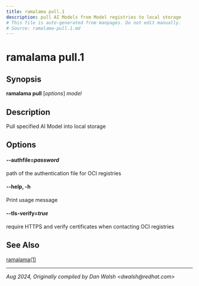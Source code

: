 ```yaml
---
title: ramalama pull.1
description: pull AI Models from Model registries to local storage
# This file is auto-generated from manpages. Do not edit manually.
# Source: ramalama-pull.1.md
---
```


# ramalama pull.1

## Synopsis
**ramalama pull** [*options*] *model*

## Description
Pull specified AI Model into local storage

## Options

#### **--authfile**=*password*
path of the authentication file for OCI registries

#### **--help**, **-h**
Print usage message

#### **--tls-verify**=*true*
require HTTPS and verify certificates when contacting OCI registries

## See Also
[ramalama(1)](/docs/commands/ramalama/)

---

*Aug 2024, Originally compiled by Dan Walsh &lt;dwalsh&#64;redhat.com&gt;*